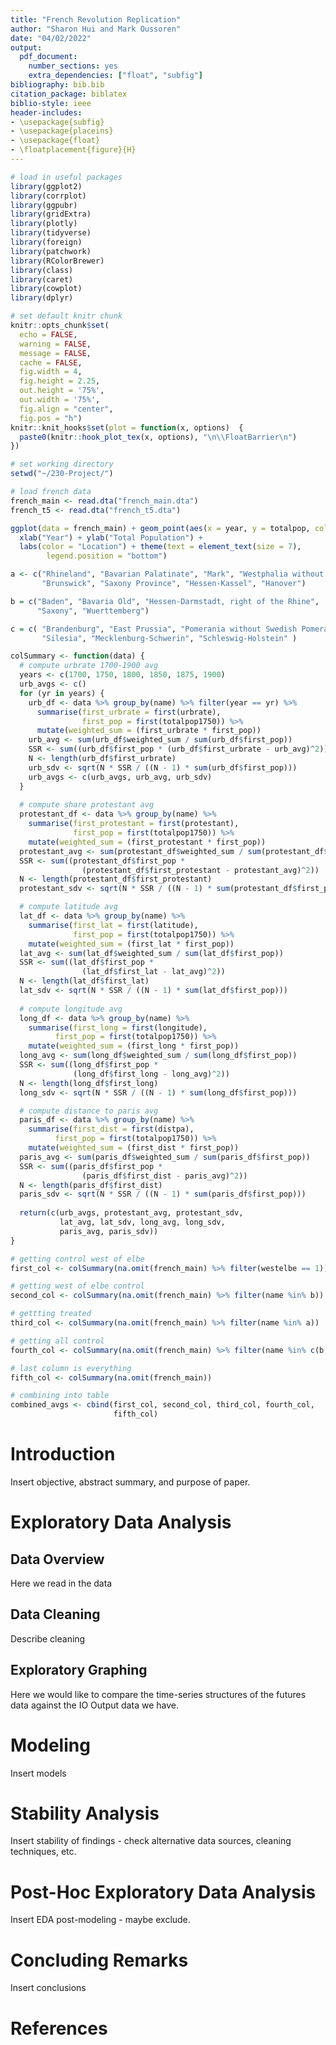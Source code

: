 ```yaml
---
title: "French Revolution Replication"
author: "Sharon Hui and Mark Oussoren"
date: "04/02/2022"
output:
  pdf_document:
    number_sections: yes
    extra_dependencies: ["float", "subfig"]
bibliography: bib.bib
citation_package: biblatex
biblio-style: ieee
header-includes:
- \usepackage{subfig}
- \usepackage{placeins}
- \usepackage{float}
- \floatplacement{figure}{H}
---
```


```r
# load in useful packages
library(ggplot2)
library(corrplot)
library(ggpubr)
library(gridExtra)
library(plotly)
library(tidyverse)
library(foreign)
library(patchwork)
library(RColorBrewer)
library(class)
library(caret)
library(cowplot)
library(dplyr)

# set default knitr chunk
knitr::opts_chunk$set(
  echo = FALSE, 
  warning = FALSE, 
  message = FALSE,  
  cache = FALSE, 
  fig.width = 4,  
  fig.height = 2.25, 
  out.height = '75%',
  out.width = '75%', 
  fig.align = "center",  
  fig.pos = "h")
knitr::knit_hooks$set(plot = function(x, options)  {
  paste0(knitr::hook_plot_tex(x, options), "\n\\FloatBarrier\n")
})

# set working directory
setwd("~/230-Project/")

# load french data
french_main <- read.dta("french_main.dta")
french_t5 <- read.dta("french_t5.dta")
```


```r
ggplot(data = french_main) + geom_point(aes(x = year, y = totalpop, color = name)) + 
  xlab("Year") + ylab("Total Population") + 
  labs(color = "Location") + theme(text = element_text(size = 7),
        legend.position = "bottom") 
```

```r
a <- c("Rhineland", "Bavarian Palatinate", "Mark", "Westphalia without Mark",
       "Brunswick", "Saxony Province", "Hessen-Kassel", "Hanover")

b = c("Baden", "Bavaria Old", "Hessen-Darmstadt, right of the Rhine",
      "Saxony", "Wuerttemberg")

c = c( "Brandenburg", "East Prussia", "Pomerania without Swedish Pomerania",
       "Silesia", "Mecklenburg-Schwerin", "Schleswig-Holstein" )

colSummary <- function(data) {
  # compute urbrate 1700-1900 avg
  years <- c(1700, 1750, 1800, 1850, 1875, 1900)
  urb_avgs <- c()
  for (yr in years) {
    urb_df <- data %>% group_by(name) %>% filter(year == yr) %>%
      summarise(first_urbrate = first(urbrate),
                first_pop = first(totalpop1750)) %>%
      mutate(weighted_sum = (first_urbrate * first_pop))
    urb_avg <- sum(urb_df$weighted_sum / sum(urb_df$first_pop))
    SSR <- sum((urb_df$first_pop * (urb_df$first_urbrate - urb_avg)^2))
    N <- length(urb_df$first_urbrate)
    urb_sdv <- sqrt(N * SSR / ((N - 1) * sum(urb_df$first_pop)))
    urb_avgs <- c(urb_avgs, urb_avg, urb_sdv)
  }
  
  # compute share protestant avg
  protestant_df <- data %>% group_by(name) %>% 
    summarise(first_protestant = first(protestant),
              first_pop = first(totalpop1750)) %>%
    mutate(weighted_sum = (first_protestant * first_pop))
  protestant_avg <- sum(protestant_df$weighted_sum / sum(protestant_df$first_pop))
  SSR <- sum((protestant_df$first_pop *
                (protestant_df$first_protestant - protestant_avg)^2))
  N <- length(protestant_df$first_protestant)
  protestant_sdv <- sqrt(N * SSR / ((N - 1) * sum(protestant_df$first_pop)))

  # compute latitude avg
  lat_df <- data %>% group_by(name) %>% 
    summarise(first_lat = first(latitude),
              first_pop = first(totalpop1750)) %>%
    mutate(weighted_sum = (first_lat * first_pop))
  lat_avg <- sum(lat_df$weighted_sum / sum(lat_df$first_pop))
  SSR <- sum((lat_df$first_pop *
                (lat_df$first_lat - lat_avg)^2))
  N <- length(lat_df$first_lat)
  lat_sdv <- sqrt(N * SSR / ((N - 1) * sum(lat_df$first_pop)))
  
  # compute longitude avg
  long_df <- data %>% group_by(name) %>% 
    summarise(first_long = first(longitude),
          first_pop = first(totalpop1750)) %>%
    mutate(weighted_sum = (first_long * first_pop))
  long_avg <- sum(long_df$weighted_sum / sum(long_df$first_pop))
  SSR <- sum((long_df$first_pop *
              (long_df$first_long - long_avg)^2))
  N <- length(long_df$first_long)
  long_sdv <- sqrt(N * SSR / ((N - 1) * sum(long_df$first_pop)))

  # compute distance to paris avg
  paris_df <- data %>% group_by(name) %>% 
    summarise(first_dist = first(distpa),
          first_pop = first(totalpop1750)) %>%
    mutate(weighted_sum = (first_dist * first_pop))
  paris_avg <- sum(paris_df$weighted_sum / sum(paris_df$first_pop))
  SSR <- sum((paris_df$first_pop *
                (paris_df$first_dist - paris_avg)^2))
  N <- length(paris_df$first_dist)
  paris_sdv <- sqrt(N * SSR / ((N - 1) * sum(paris_df$first_pop)))
  
  return(c(urb_avgs, protestant_avg, protestant_sdv,
           lat_avg, lat_sdv, long_avg, long_sdv,
           paris_avg, paris_sdv))
}

# getting control west of elbe
first_col <- colSummary(na.omit(french_main) %>% filter(westelbe == 1))

# getting west of elbe control
second_col <- colSummary(na.omit(french_main) %>% filter(name %in% b))

# gettting treated
third_col <- colSummary(na.omit(french_main) %>% filter(name %in% a))

# getting all control
fourth_col <- colSummary(na.omit(french_main) %>% filter(name %in% c(b, c)))

# last column is everything
fifth_col <- colSummary(na.omit(french_main))

# combining into table
combined_avgs <- cbind(first_col, second_col, third_col, fourth_col,
                       fifth_col)
```


# Introduction

Insert objective, abstract summary, and purpose of paper.

# Exploratory Data Analysis

## Data Overview

Here we read in the data

## Data Cleaning

Describe cleaning

## Exploratory Graphing

Here we would like to compare the time-series structures of the futures data against the IO Output data we have. 


# Modeling

Insert models

# Stability Analysis

Insert stability of findings - check alternative data sources, cleaning techniques, etc.

# Post-Hoc Exploratory Data Analysis

Insert EDA post-modeling - maybe exclude.

# Concluding Remarks

Insert conclusions

# References
